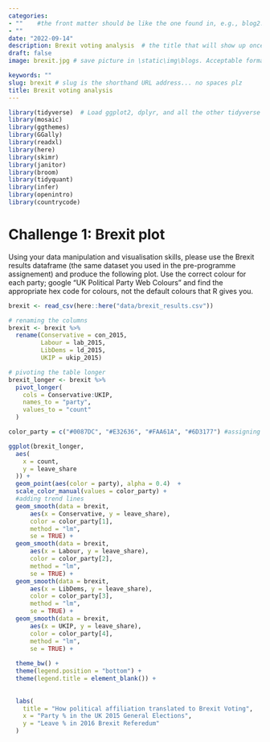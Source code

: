 ```yaml
---
categories:  
- ""    #the front matter should be like the one found in, e.g., blog2.md. It cannot be like the normal Rmd we used
- ""
date: "2022-09-14"
description: Brexit voting analysis  # the title that will show up once someone gets to this page
draft: false
image: brexit.jpg # save picture in \static\img\blogs. Acceptable formats= jpg, jpeg, or png . Your iPhone pics wont work

keywords: ""
slug: brexit # slug is the shorthand URL address... no spaces plz
title: Brexit voting analysis 
---
```


```r
library(tidyverse)  # Load ggplot2, dplyr, and all the other tidyverse packages
library(mosaic)
library(ggthemes)
library(GGally)
library(readxl)
library(here)
library(skimr)
library(janitor)
library(broom)
library(tidyquant)
library(infer)
library(openintro)
library(countrycode)
```



# Challenge 1: Brexit plot

Using your data manipulation and visualisation skills, please use the Brexit results dataframe (the same dataset you used in the pre-programme assignement) and produce the following plot. Use the correct colour for each party; google "UK Political Party Web Colours" and find the appropriate hex code for colours, not the default colours that R gives you.


```r

brexit <- read_csv(here::here("data/brexit_results.csv"))

# renaming the columns
brexit <- brexit %>%
  rename(Conservative = con_2015,
         Labour = lab_2015,
         LibDems = ld_2015,
         UKIP = ukip_2015)

# pivoting the table longer
brexit_longer <- brexit %>%
  pivot_longer(
    cols = Conservative:UKIP,
    names_to = "party",
    values_to = "count"
  )

color_party = c("#0087DC", "#E32636", "#FAA61A", "#6D3177") #assigning party colors to a vector

ggplot(brexit_longer,
  aes(
    x = count,
    y = leave_share
  )) +
  geom_point(aes(color = party), alpha = 0.4)  +  
  scale_color_manual(values = color_party) +
  #adding trend lines
  geom_smooth(data = brexit,
      aes(x = Conservative, y = leave_share), 
      color = color_party[1],
      method = "lm",
      se = TRUE) +
  geom_smooth(data = brexit,
      aes(x = Labour, y = leave_share),
      color = color_party[2],
      method = "lm",
      se = TRUE) +
  geom_smooth(data = brexit,
      aes(x = LibDems, y = leave_share),
      color = color_party[3],
      method = "lm",
      se = TRUE) +
  geom_smooth(data = brexit,
      aes(x = UKIP, y = leave_share),
      color = color_party[4],
      method = "lm",
      se = TRUE) +
  
  theme_bw() +
  theme(legend.position = "bottom") +
  theme(legend.title = element_blank()) +
  
  
  labs(
    title = "How political affiliation translated to Brexit Voting",
    x = "Party % in the UK 2015 General Elections",
    y = "Leave % in 2016 Brexit Referedum"
  ) 
```
